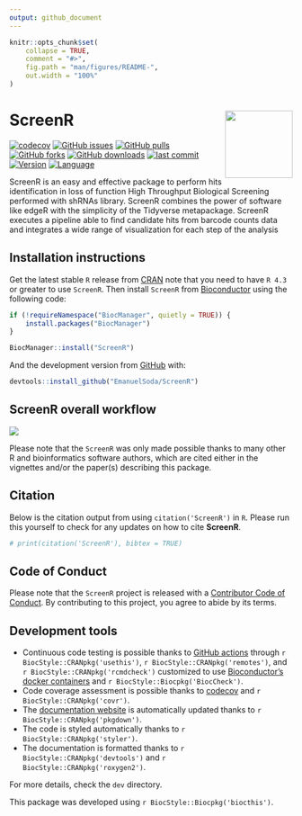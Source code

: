 ```yaml
---
output: github_document
---
```


<!-- README.md is generated from README.Rmd. Please edit that file -->

```r
knitr::opts_chunk$set(
    collapse = TRUE,
    comment = "#>",
    fig.path = "man/figures/README-",
    out.width = "100%"
)
```

# ScreenR <a href='https://emanuelsoda.github.io/ScreenR/'><img src='man/figures/logo.png' align="right" height="120" /></a>

<!-- badges: start -->
[![codecov](https://codecov.io/gh/EmanuelSoda/ScreenR/branch/master/graph/badge.svg?token=NX5YVRP4L0)](https://codecov.io/gh/EmanuelSoda/ScreenR) [![GitHub issues](https://img.shields.io/github/issues/EmanuelSoda/ScreenR)](https://github.com/EmanuelSoda/ScreenR/issues) [![GitHub pulls](https://img.shields.io/github/issues-pr/EmanuelSoda/ScreenR)](https://github.com/EmanuelSoda/ScreenR/pulls) [![GitHub forks](https://img.shields.io/github/forks/EmanuelSoda/ScreenR?style=social)](https://github.com/EmanuelSoda/ScreenR/network/members) [![GitHub downloads](https://img.shields.io/github/downloads/EmanuelSoda/ScreenR/total)]() [![last commit ](https://img.shields.io/github/last-commit/EmanuelSoda/ScreenR)]() [![Version ](https://img.shields.io/github/r-package/v/EmanuelSoda/ScreenR/master)]() [![Language ](https://img.shields.io/github/languages/top/EmanuelSoda/ScreenR)]() 







<!-- badges: end -->

ScreenR is an easy and effective package to perform hits identification in loss of function High Throughput Biological Screening performed with shRNAs library. ScreenR combines the power of software like edgeR with the simplicity of the Tidyverse metapackage. ScreenR executes a pipeline able to find candidate hits from barcode counts data and integrates a wide range of visualization for each step of the analysis

## Installation instructions

Get the latest stable `R` release from [CRAN](http://cran.r-project.org/) note 
that you need to have `R 4.3` or greater to use `ScreenR`. Then install 
`ScreenR` from [Bioconductor](http://bioconductor.org/) using the following code:

```r
if (!requireNamespace("BiocManager", quietly = TRUE)) {
    install.packages("BiocManager")
}

BiocManager::install("ScreenR")
```

And the development version from [GitHub](https://github.com/EmanuelSoda/ScreenR) with:

```r
devtools::install_github("EmanuelSoda/ScreenR")
```

## ScreenR overall workflow 

<img src="man/figures/Pipeline.png" align="top">

<!-- ## Citation -->

<!-- Below is the citation output from using `citation('ScreenR')` in R. Please run this yourself to check for any updates on how to cite **ScreenR**. -->

<!-- ```{r 'citation', eval = requireNamespace('ScreenR')} -->
<!-- print(citation('ScreenR'), bibtex = TRUE) -->
<!-- ``` -->

Please note that the `ScreenR` was only made possible thanks to many other R and bioinformatics software authors, which are cited either in the vignettes and/or the paper(s) describing this package.

## Citation

Below is the citation output from using `citation('ScreenR')` in `R`. Please run this yourself to check for any updates on how to cite **ScreenR**.

```r
# print(citation('ScreenR'), bibtex = TRUE)
```

## Code of Conduct

Please note that the `ScreenR` project is released with a [Contributor Code of Conduct](http://bioconductor.org/about/code-of-conduct/). By contributing to this project, you agree to abide by its terms.

## Development tools

-   Continuous code testing is possible thanks to [GitHub actions](https://www.tidyverse.org/blog/2020/04/usethis-1-6-0/) through `r BiocStyle::CRANpkg('usethis')`, `r BiocStyle::CRANpkg('remotes')`, and `r BiocStyle::CRANpkg('rcmdcheck')` customized to use [Bioconductor's docker containers](https://www.bioconductor.org/help/docker/) and `r BiocStyle::Biocpkg('BiocCheck')`.
-   Code coverage assessment is possible thanks to [codecov](https://codecov.io/gh) and `r BiocStyle::CRANpkg('covr')`.
-   The [documentation website](http://EmanuelSoda.github.io/ScreenR) is automatically updated thanks to `r BiocStyle::CRANpkg('pkgdown')`.
-   The code is styled automatically thanks to `r BiocStyle::CRANpkg('styler')`.
-   The documentation is formatted thanks to `r BiocStyle::CRANpkg('devtools')` and `r BiocStyle::CRANpkg('roxygen2')`.

For more details, check the `dev` directory.

This package was developed using `r BiocStyle::Biocpkg('biocthis')`.
